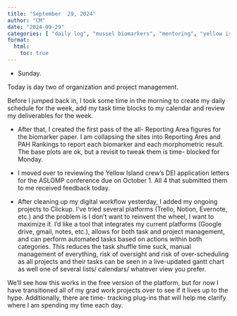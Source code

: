 ```yaml
---
title: "September  29, 2024"
author: "CM"
date: "2024-09-29"
categories: [ "daily log", "mussel biomarkers", "mentoring", "yellow island",  "project management"]
format:
  html:
    toc: true
---
```


-   Sunday.\

Today is day two of organization and project management.\

Before I jumped back in, I took some time in the morning to create my daily schedule for the week, add my task time blocks to my calendar and review my deliverables for the week.\

-   After that, I created the first pass of the all- Reporting Area figures for the biomarker paper. I am collapsing the sites into Reporting Ares and PAH Rankings to report each biomarker and each morphometric result. The base plots are ok, but a revisit to tweak them is time- blocked for Monday.\

-   I moved over to reviewing the Yellow Island crew's DEI application letters for the ASLOMP conference due on October 1. All 4 that submitted them to me received feedback today.\

-   After cleaning up my digital workflow yesterday, I added my ongoing projects to Clickup. I've tried several platforms (Trello, Notion, Evernote, etc.) and the problem is I don't want to reinvent the wheel, I want to maximize it. I'd like a tool that integrates my current platforms (Google drive, gmail, notes, etc.), allows for both task and project management, and can perform automated tasks based on actions within both categories. This reduces the task shuffle time suck, manual management of everything, risk of oversight and risk of over-scheduling as all projects and their tasks can be seen in a live-updated gantt chart as well one of several lists/ calendars/ whatever view you prefer.\

We'll see how this works in the free version of the platform, but for now I have transitioned all of my grad work projects over to see if it lives up to the hype. Additionally, there are time- tracking plug-ins that will help me clarify where I am spending my time each day.

